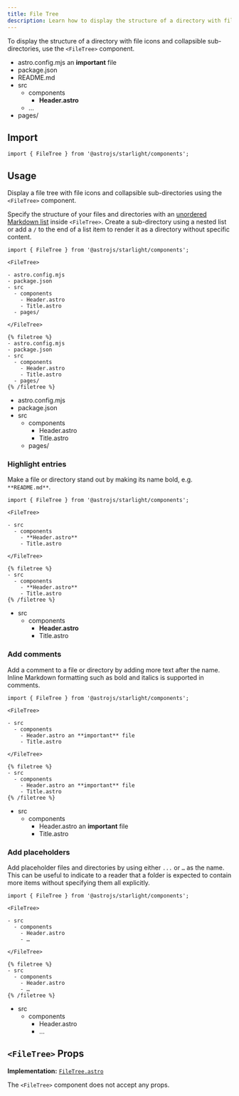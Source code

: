 ```yaml
---
title: File Tree
description: Learn how to display the structure of a directory with file icons and collapsible sub-directories in Starlight.
---
```



To display the structure of a directory with file icons and collapsible sub-directories, use the `<FileTree>` component.

<Preview>

<FileTree slot="preview">

- astro.config.mjs an **important** file
- package.json
- README.md
- src
  - components
    - **Header.astro**
  - …
- pages/

</FileTree>

</Preview>

## Import

```tsx
import { FileTree } from '@astrojs/starlight/components';
```

## Usage

Display a file tree with file icons and collapsible sub-directories using the `<FileTree>` component.

Specify the structure of your files and directories with an [unordered Markdown list](https://www.markdownguide.org/basic-syntax/#unordered-lists) inside `<FileTree>`.
Create a sub-directory using a nested list or add a `/` to the end of a list item to render it as a directory without specific content.

<Preview>

```mdx
import { FileTree } from '@astrojs/starlight/components';

<FileTree>

- astro.config.mjs
- package.json
- src
  - components
    - Header.astro
    - Title.astro
  - pages/

</FileTree>
```

<Fragment slot="markdoc">

```markdoc
{% filetree %}
- astro.config.mjs
- package.json
- src
  - components
    - Header.astro
    - Title.astro
  - pages/
{% /filetree %}
```

</Fragment>

<FileTree slot="preview">

- astro.config.mjs
- package.json
- src
  - components
    - Header.astro
    - Title.astro
  - pages/

</FileTree>

</Preview>

### Highlight entries

Make a file or directory stand out by making its name bold, e.g. `**README.md**`.

<Preview>

```mdx {7}
import { FileTree } from '@astrojs/starlight/components';

<FileTree>

- src
  - components
    - **Header.astro**
    - Title.astro

</FileTree>
```

<Fragment slot="markdoc">

```markdoc {4}
{% filetree %}
- src
  - components
    - **Header.astro**
    - Title.astro
{% /filetree %}
```

</Fragment>

<FileTree slot="preview">

- src
  - components
    - **Header.astro**
    - Title.astro

</FileTree>

</Preview>

### Add comments

Add a comment to a file or directory by adding more text after the name.
Inline Markdown formatting such as bold and italics is supported in comments.

<Preview>

```mdx {7}
import { FileTree } from '@astrojs/starlight/components';

<FileTree>

- src
  - components
    - Header.astro an **important** file
    - Title.astro

</FileTree>
```

<Fragment slot="markdoc">

```markdoc {4}
{% filetree %}
- src
  - components
    - Header.astro an **important** file
    - Title.astro
{% /filetree %}
```

</Fragment>

<FileTree slot="preview">

- src
  - components
    - Header.astro an **important** file
    - Title.astro

</FileTree>

</Preview>

### Add placeholders

Add placeholder files and directories by using either `...` or `…` as the name.
This can be useful to indicate to a reader that a folder is expected to contain more items without specifying them all explicitly.

<Preview>

```mdx {8}
import { FileTree } from '@astrojs/starlight/components';

<FileTree>

- src
  - components
    - Header.astro
    - …

</FileTree>
```

<Fragment slot="markdoc">

```markdoc {5}
{% filetree %}
- src
  - components
    - Header.astro
    - …
{% /filetree %}
```

</Fragment>

<FileTree slot="preview">

- src
  - components
    - Header.astro
    - …

</FileTree>

</Preview>

## `<FileTree>` Props

**Implementation:** [`FileTree.astro`](https://github.com/withastro/starlight/blob/main/packages/starlight/user-components/FileTree.astro)

The `<FileTree>` component does not accept any props.
